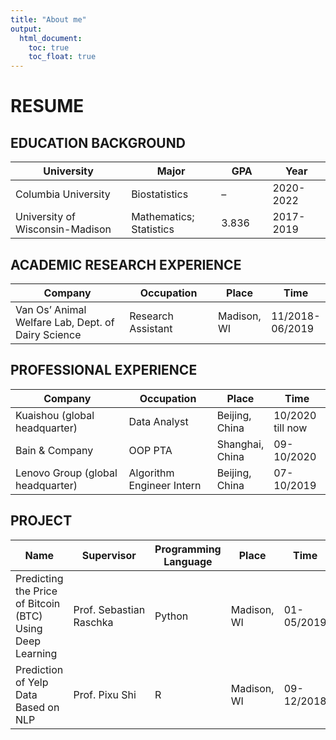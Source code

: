 ```yaml
---
title: "About me"
output: 
  html_document:
    toc: true
    toc_float: true
---
```

# RESUME


## EDUCATION BACKGROUND


University                       | Major                    | GPA           | Year
---------------------------------|--------------------------|---------------|-----------------
Columbia University              | Biostatistics            | --            | 2020-2022
University of Wisconsin-Madison  | Mathematics; Statistics  |3.836          | 2017-2019


## ACADEMIC RESEARCH EXPERIENCE

Company                          | Occupation               | Place         | Time
---------------------------------|--------------------------|---------------|-----------------
Van Os’ Animal Welfare Lab, Dept. of Dairy Science | Research Assistant| Madison, WI | 11/2018-06/2019


## PROFESSIONAL EXPERIENCE

Company                          | Occupation               | Place         | Time
---------------------------------|--------------------------|---------------|-----------------
Kuaishou (global headquarter)    | Data Analyst             |Beijing, China |10/2020 till now
Bain & Company                   | OOP PTA                  |Shanghai, China|09-10/2020
Lenovo Group (global headquarter)| Algorithm Engineer Intern|Beijing, China |07-10/2019

## PROJECT

Name              |Supervisor         |Programming Language| Place          | Time
----------------------------|--------------|---------------------|----------|------------
Predicting the Price of Bitcoin (BTC) Using Deep Learning| Prof. Sebastian Raschka|Python|Madison, WI| 01-05/2019
Prediction of Yelp Data Based on NLP | Prof. Pixu Shi| R| Madison, WI| 09-12/2018






